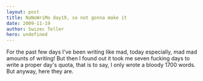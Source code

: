 ```yaml
---
layout: post
title: NaNoWriMo day19, so not gonna make it
date: 2009-11-19
author: Swizec Teller
hero: undefined
---
```


For the past few days I've been writing like mad, today especially, mad mad amounts of writing! But then I found out it took me seven fucking days to write a proper day's quota, that is to say, I only wrote a bloody 1700 words. But anyway, here they are.

>
